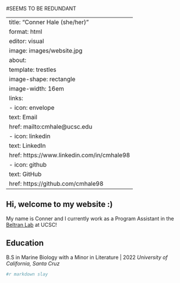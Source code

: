 #SEEMS TO BE REDUNDANT

---
title: "Conner Hale (she/her)"
format: html
editor: visual
image: images/website.jpg
about:
  template: trestles
  image-shape: rectangle
  image-width: 16em
  links:
    - icon: envelope
      text: Email
      href: mailto:cmhale@ucsc.edu
    - icon: linkedin
      text: LinkedIn
      href: https://www.linkedin.com/in/cmhale98
    - icon: github
      text: GitHub
      href: https://github.com/cmhale98
---

## Hi, welcome to my website :)

My name is Conner and I currently work as a Program Assistant in the [Beltran Lab](https://roxannebeltran.sites.ucsc.edu) at UCSC!

## Education

B.S in Marine Biology with a Minor in Literature \| 2022 *University of California, Santa Cruz*

```r
#r markdown slay
```
